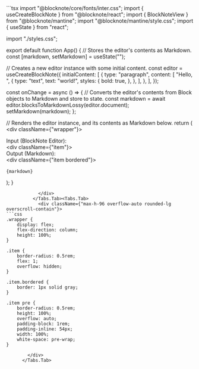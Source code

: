 
<ExampleBlock name="interoperability/converting-blocks-to-md" path="examples/04-interoperability/03-converting-blocks-to-md">
  <Tabs items={["App.tsx","styles.css"]}>
    <Tabs.Tab>
            <div className={"max-h-96 overflow-auto rounded-lg overscroll-contain"}>
```tsx 
import "@blocknote/core/fonts/inter.css";
import { useCreateBlockNote } from "@blocknote/react";
import { BlockNoteView } from "@blocknote/mantine";
import "@blocknote/mantine/style.css";
import { useState } from "react";

import "./styles.css";

export default function App() {
  // Stores the editor's contents as Markdown.
  const [markdown, setMarkdown] = useState<string>("");

  // Creates a new editor instance with some initial content.
  const editor = useCreateBlockNote({
    initialContent: [
      {
        type: "paragraph",
        content: [
          "Hello, ",
          {
            type: "text",
            text: "world!",
            styles: {
              bold: true,
            },
          },
        ],
      },
    ],
  });

  const onChange = async () => {
    // Converts the editor's contents from Block objects to Markdown and store to state.
    const markdown = await editor.blocksToMarkdownLossy(editor.document);
    setMarkdown(markdown);
  };

  // Renders the editor instance, and its contents as Markdown below.
  return (
    <div className={"wrapper"}>
      <div>Input (BlockNote Editor):</div>
      <div className={"item"}>
        <BlockNoteView editor={editor} onChange={onChange} />
      </div>
      <div>Output (Markdown):</div>
      <div className={"item bordered"}>
        <pre>
          <code>{markdown}</code>
        </pre>
      </div>
    </div>
  );
}

```
            </div>
          </Tabs.Tab><Tabs.Tab>
            <div className={"max-h-96 overflow-auto rounded-lg overscroll-contain"}>
```css 
.wrapper {
    display: flex;
    flex-direction: column;
    height: 100%;
}

.item {
    border-radius: 0.5rem;
    flex: 1;
    overflow: hidden;
}

.item.bordered {
    border: 1px solid gray;
}

.item pre {
    border-radius: 0.5rem;
    height: 100%;
    overflow: auto;
    padding-block: 1rem;
    padding-inline: 54px;
    width: 100%;
    white-space: pre-wrap;
}
```
            </div>
          </Tabs.Tab>
  </Tabs>
</ExampleBlock>